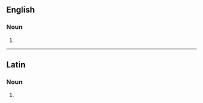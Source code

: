 ==English==

===Noun===
{{head|en|noun form}}

# {{plural of|cannula|lang=en}}

----

==Latin==

===Noun===
{{la-noun-form|cannulās}}

# {{inflection of|cannula||acc|p|lang=la}}